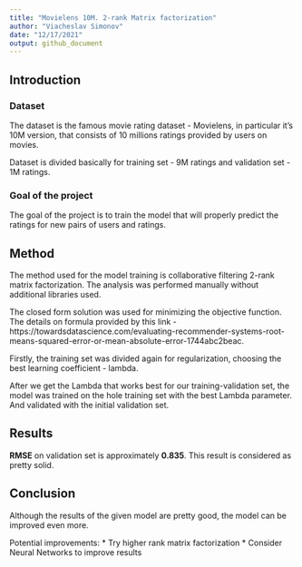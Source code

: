 ```yaml
---
title: "Movielens 10M. 2-rank Matrix factorization"
author: "Viacheslav Simonov"
date: "12/17/2021"
output: github_document
---
```


## Introduction

### Dataset

The dataset is the famous movie rating dataset - Movielens, in particular it's 10M version, that consists of 10 millions ratings provided by users on movies.

Dataset is divided basically for training set - 9M ratings and validation set - 1M ratings.

### Goal of the project

The goal of the project is to train the model that will properly predict the ratings for new pairs of users and ratings.

## Method

The method used for the model training is collaborative filtering 2-rank matrix factorization.
The analysis was performed manually without additional libraries used.

The closed form solution was used for minimizing the objective function. The details on formula provided by this link - https://towardsdatascience.com/evaluating-recommender-systems-root-means-squared-error-or-mean-absolute-error-1744abc2beac.

Firstly, the training set was divided again for regularization, choosing the best learning coefficient - lambda.

After we get the Lambda that works best for our training-validation set, the model was trained on the hole training set with the best Lambda parameter. And validated with the initial validation set.

## Results

**RMSE** on validation set is approximately **0.835**. This result is considered as pretty solid.

## Conclusion

Although the results of the given model are pretty good, the model can be improved even more.

Potential improvements:
* Try higher rank matrix factorization
* Consider Neural Networks to improve results
